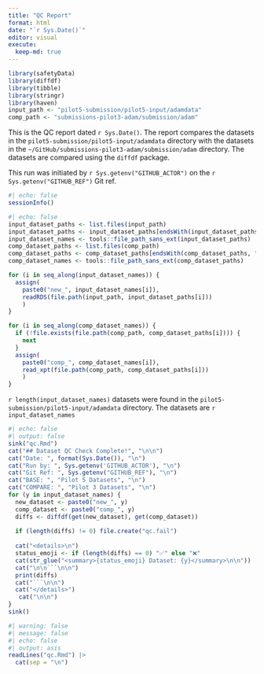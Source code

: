 ```yaml
---
title: "QC Report"
format: html
date: "`r Sys.Date()`"
editor: visual
execute:
  keep-md: true
---
```


```r
library(safetyData)
library(diffdf)
library(tibble)
library(stringr)
library(haven)
input_path <- "pilot5-submission/pilot5-input/adamdata"
comp_path <- "submissions-pilot3-adam/submission/adam"
```

This is the QC report dated `r Sys.Date()`. The report compares the datasets in the `pilot5-submission/pilot5-input/adamdata` directory with the datasets in the `~/GitHub/submissions-pilot3-adam/submission/adam` directory. The datasets are compared using the `diffdf` package.

This run was initiated by `r Sys.getenv("GITHUB_ACTOR")` on the `r Sys.getenv("GITHUB_REF")` Git ref.

```r
#| echo: false
sessionInfo()
```

```r
#| echo: false
input_dataset_paths <- list.files(input_path)
input_dataset_paths <- input_dataset_paths[endsWith(input_dataset_paths, ".rds") ]
input_dataset_names <- tools::file_path_sans_ext(input_dataset_paths)
comp_dataset_paths <- list.files(comp_path)
comp_dataset_paths <- comp_dataset_paths[endsWith(comp_dataset_paths, ".xpt") ]
comp_dataset_names <- tools::file_path_sans_ext(comp_dataset_paths)

for (i in seq_along(input_dataset_names)) {
  assign(
    paste0("new_", input_dataset_names[i]), 
    readRDS(file.path(input_path, input_dataset_paths[i]))
    )
}

for (i in seq_along(comp_dataset_names)) {
  if (!file.exists(file.path(comp_path, comp_dataset_paths[i]))) {
    next
  }
  assign(
    paste0("comp_", comp_dataset_names[i]), 
    read_xpt(file.path(comp_path, comp_dataset_paths[i]))
    )
}

```

`r length(input_dataset_names)` datasets were found in the `pilot5-submission/pilot5-input/adamdata` directory. The datasets are `r input_dataset_names`

```r
#| echo: false
#| output: false
sink("qc.Rmd")
cat("## Dataset QC Check Complete!", "\n\n")
cat("Date: ", format(Sys.Date()), "\n")
cat("Run by: ", Sys.getenv('GITHUB_ACTOR'), "\n")
cat("Git Ref: ", Sys.getenv("GITHUB_REF"), "\n")
cat("BASE: ", "Pilot 5 Datasets", "\n")
cat("COMPARE: ", "Pilot 3 Datasets", "\n")
for (y in input_dataset_names) {
  new_dataset <- paste0("new_", y)
  comp_dataset <- paste0("comp_", y)
  diffs <- diffdf(get(new_dataset), get(comp_dataset))
    
  if (length(diffs) != 0) file.create("qc.fail")
    
  cat("<details>\n")
  status_emoji <- if (length(diffs) == 0) "✅" else "❌"
  cat(str_glue("<summary>{status_emoji} Dataset: {y}</summary>\n\n"))
  cat("\n\n```\n\n")
  print(diffs)
  cat("```\n\n")
  cat("</details>")
   cat("\n\n")
}
sink()
```

```r
#| warning: false
#| message: false
#| echo: false
#| output: asis
readLines("qc.Rmd") |>
  cat(sep = "\n")
```